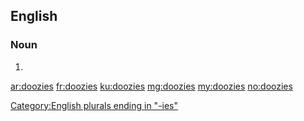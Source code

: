 ==English==

===Noun===
{{head|en}}

# {{plural of|doozy}}

[[Category:English plurals ending in "-ies"]]

[[ar:doozies]]
[[fr:doozies]]
[[ku:doozies]]
[[mg:doozies]]
[[my:doozies]]
[[no:doozies]]